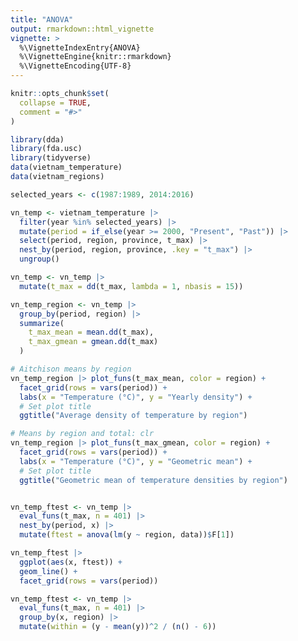 ```yaml
---
title: "ANOVA"
output: rmarkdown::html_vignette
vignette: >
  %\VignetteIndexEntry{ANOVA}
  %\VignetteEngine{knitr::rmarkdown}
  %\VignetteEncoding{UTF-8}
---
```


```r
knitr::opts_chunk$set(
  collapse = TRUE,
  comment = "#>"
)
```

```r
library(dda)
library(fda.usc)
library(tidyverse)
data(vietnam_temperature)
data(vietnam_regions)
```

```r
selected_years <- c(1987:1989, 2014:2016)

vn_temp <- vietnam_temperature |>
  filter(year %in% selected_years) |>
  mutate(period = if_else(year >= 2000, "Present", "Past")) |>
  select(period, region, province, t_max) |>
  nest_by(period, region, province, .key = "t_max") |>
  ungroup()

vn_temp <- vn_temp |>
  mutate(t_max = dd(t_max, lambda = 1, nbasis = 15))
```

```r
vn_temp_region <- vn_temp |>
  group_by(period, region) |>
  summarize(
    t_max_mean = mean.dd(t_max),
    t_max_gmean = gmean.dd(t_max)
  )

# Aitchison means by region
vn_temp_region |> plot_funs(t_max_mean, color = region) +
  facet_grid(rows = vars(period)) +
  labs(x = "Temperature (°C)", y = "Yearly density") +
  # Set plot title
  ggtitle("Average density of temperature by region")

# Means by region and total: clr
vn_temp_region |> plot_funs(t_max_gmean, color = region) +
  facet_grid(rows = vars(period)) +
  labs(x = "Temperature (°C)", y = "Geometric mean") +
  # Set plot title
  ggtitle("Geometric mean of temperature densities by region")
```

```r
```

```r
vn_temp_ftest <- vn_temp |>
  eval_funs(t_max, n = 401) |>
  nest_by(period, x) |>
  mutate(ftest = anova(lm(y ~ region, data))$F[1])

vn_temp_ftest |>
  ggplot(aes(x, ftest)) +
  geom_line() +
  facet_grid(rows = vars(period))

vn_temp_ftest <- vn_temp |>
  eval_funs(t_max, n = 401) |>
  group_by(x, region) |>
  mutate(within = (y - mean(y))^2 / (n() - 6))
```


```r

```


